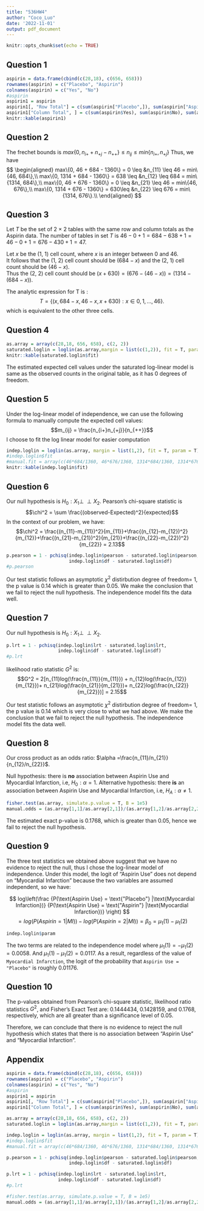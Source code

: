 ```yaml
---
title: "536HW4"
author: "Coco_Luo"
date: '2022-11-01'
output: pdf_document
---
```


```r
knitr::opts_chunk$set(echo = TRUE)
```

## Question 1

```r
aspirin = data.frame(cbind(c(28,18), c(656, 658)))
rownames(aspirin) = c("Placebo", "Aspirin")
colnames(aspirin) = c("Yes", "No")
#aspirin
aspirin1 = aspirin
aspirin1[, "Row Total"] = c(sum(aspirin["Placebo",]), sum(aspirin["Aspirin",]))
aspirin1["Column Total", ] = c(sum(aspirin$Yes), sum(aspirin$No), sum(aspirin))
knitr::kable(aspirin1)
```

## Question 2

The frechet bounds is $max \{0, n_{i+} + n_{+j} - n_{++}\} \le n_{ij} \le min\{n_{i+}, n_{+j}\}$
Thus, we have
$$
\begin{aligned}
max\{0, 46 + 684 - 1360\} = 0 \leq &n_{11} \leq 46 = min\{46, 684\},\\
max\{0, 1314 + 684 - 1360\} = 638 \leq &n_{12} \leq 684 = min\{1314, 684\},\\
max\{0, 46 + 676 - 1360\} = 0 \leq &n_{21} \leq 46 = min\{46, 676\},\\
max\{0, 1314 + 676 - 1360\} = 630\leq &n_{22} \leq 676 = min\{1314, 676\}.\\
\end{aligned}
$$


## Question 3

Let $T$ be the set of 2 $\times$ 2 tables with the same row and column totals as the Aspirin data. The number of tables in set $T$ is $46 - 0 + 1 = 684 - 638 + 1 = 46 - 0 + 1 = 676 - 430 + 1 = 47$.

Let $x$ be the (1, 1) cell count, where $x$ is an integer between 0 and 46.\
It follows that the (1, 2) cell count should be $(684 - x)$ and the (2, 1) cell count should be $(46 - x)$.\
Thus the (2, 2) cell count should be $(x + 630)= (676 - (46 - x)) = (1314 - (684 - x)).$\

The analytic expression for T is :
$$
T = \{(x, 684-x, 46-x, x+630) : x\in{0, 1, ..., 46}\}.
$$
which is equivalent to the other three cells.

## Question 4

```r
as.array = array(c(28,18, 656, 658), c(2, 2))
saturated.loglin = loglin(as.array,margin = list(c(1,2)), fit = T, param = T)
knitr::kable(saturated.loglin$fit)
```
The estimated expected cell values under the saturated log-linear model is same as the observed counts in the original table, as it has 0 degrees of freedom. 

## Question 5

Under the log-linear model of independence, we can use the following formula to manually compute the expected cell values:
$$m_{ij} = \frac{n_{i+}n_{+j}}{n_{++}}$$
I choose to fit the log linear model for easier computation

```r
indep.loglin = loglin(as.array, margin = list(1,2), fit = T, param = T)
#indep.loglin$fit
#manual.fit = array(c(46*684/1360, 46*676/1360, 1314*684/1360, 1314*676/1360),c(2, 2))
knitr::kable(indep.loglin$fit)
```

## Question 6

Our null hypothesis is $H_0 : X_1 \perp \!\!\! \perp X_2$.
Pearson’s chi-square statistic is 
$$\chi^2 = \sum \frac{(observed-Expected)^2}{expected}$$
In the context of our problem, we have:
$$\chi^2 = \frac{(n_{11}-m_{11})^2}{m_{11}}+\frac{(n_{12}-m_{12})^2}{m_{12}}+\frac{(n_{21}-m_{21})^2}{m_{21}}+\frac{(n_{22}-m_{22})^2}{m_{22}} = 2.13$$
```r
p.pearson = 1 - pchisq(indep.loglin$pearson - saturated.loglin$pearson, 
                       indep.loglin$df - saturated.loglin$df)
#p.pearson
```

Our test statistic follows an asymptotic $\chi^2$ distirbution degree of freedom= 1, the p value is 0.14 which is greater than 0.05. We make the conclusion that we fail to reject the null hypothesis. The independence model fits the data well. 

## Question 7

Our null hypothesis is $H_0 : X_1 \perp \!\!\! \perp X_2$.    

```r
p.lrt = 1 - pchisq(indep.loglin$lrt - saturated.loglin$lrt, 
                   indep.loglin$df - saturated.loglin$df)
#p.lrt
```

likelihood ratio statistic $G^2$ is:
$$G^2 = 2[n_{11}log(\frac{n_{11}}{m_{11}}) +
n_{12}log(\frac{n_{12}}{m_{12}})+
n_{21}log(\frac{n_{21}}{m_{21}})+
n_{22}log(\frac{n_{22}}{m_{22}})] = 2.15$$

Our test statistic follows an asymptotic $\chi^2$ distirbution degree of freedom= 1, the p value is 0.14 which is very close to what we had above. We make the conclusion that we fail to reject the null hypothesis. The independence model fits the data well. 

## Question 8

Our cross product as an odds ratio: $\alpha =\frac{n_{11}/n_{21}}{n_{12}/n_{22}}$.

Null hypothesis: there is **no** association between Aspirin Use and Myocardial Infarction, i.e, $H_0: \alpha = 1$.
Alternative hypothesis: there  **is** an association between Aspirin Use and Myocardial Infarction, i.e, $H_A: \alpha \neq 1$.

```r
fisher.test(as.array, simulate.p.value = T, B = 1e5)
manual.odds = (as.array[1,1]/as.array[2,1])/(as.array[1,2]/as.array[2,2])
```

The estimated exact p-value is 0.1768, which is greater than 0.05, hence we fail to reject the null hypothesis.

## Question 9

The three test statistics we obtained above suggest that we have no evidence to reject the null, thus I chose the log-linear model of independence. Under this model, the logit of "Aspirin Use" does not depend on "Myocardial Infarction" because the two variables are assumed independent, so we have:

$$
log\left(\frac
{P(\text{Aspirin Use} = \text{"Placebo"} |\text{Myocardial Infarction})}
{P(\text{Aspirin Use} = \text{"Aspirin"} |\text{Myocardial Infarction})}
\right)
$$
$$= log(P(Aspirin = 1|MI)) - log(P(Aspirin = 2|MI)) = \beta_0= \mu_1(1)-\mu_1(2)$$
```r
indep.loglin$param
```

The two terms are related to the independence model where $\mu_1(1) = -\mu_1(2) = 0.0058$. And $\mu_1(1) -\mu_1(2) = 0.0117$. As a result, regardless of the value of `Myocardial Infarction`, the logit of the probability that `Aspirin Use = "Placebo"` is roughly 0.01176.

## Question 10

The p-values obtained from Pearson's chi-square statistic, likelihood ratio statistics $G^2$, and Fisher's Exact Test are: 0.1444434, 0.1428159, and 0.1768, respectively, which are all greater than a significance level of 0.05.

Therefore, we can conclude that there is no evidence to reject the null hypothesis which states that there is no association between "Aspirin Use" and "Myocardial Infarction". 


## Appendix

```r
aspirin = data.frame(cbind(c(28,18), c(656, 658)))
rownames(aspirin) = c("Placebo", "Aspirin")
colnames(aspirin) = c("Yes", "No")
#aspirin
aspirin1 = aspirin
aspirin1[, "Row Total"] = c(sum(aspirin["Placebo",]), sum(aspirin["Aspirin",]))
aspirin1["Column Total", ] = c(sum(aspirin$Yes), sum(aspirin$No), sum(aspirin))
```

```r
as.array = array(c(28,18, 656, 658), c(2, 2))
saturated.loglin = loglin(as.array,margin = list(c(1,2)), fit = T, param = T)
```

```r
indep.loglin = loglin(as.array, margin = list(1,2), fit = T, param = T)
#indep.loglin$fit
#manual.fit = array(c(46*684/1360, 46*676/1360, 1314*684/1360, 1314*676/1360),c(2, 2))
```

```r
p.pearson = 1 - pchisq(indep.loglin$pearson - saturated.loglin$pearson, 
                       indep.loglin$df - saturated.loglin$df)
```

```r
p.lrt = 1 - pchisq(indep.loglin$lrt - saturated.loglin$lrt, 
                   indep.loglin$df - saturated.loglin$df)
#p.lrt
```

```r
#fisher.test(as.array, simulate.p.value = T, B = 1e5)
manual.odds = (as.array[1,1]/as.array[2,1])/(as.array[1,2]/as.array[2,2])
```